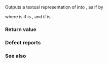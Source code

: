 {{cpp/chrono/title|operator&lt;&lt;{{petty|(std::chrono::month_day_last)}}}}
{{cpp/chrono/month_day_last/navbar}}
{{ddcl|header=chrono|since=c++20|
template&lt; class CharT, class Traits &gt;
std::basic_ostream&lt;CharT, Traits&gt;&amp;
    operator&lt;&lt;( std::basic_ostream&lt;CharT, Traits&gt;&amp; os,
                const std::chrono::month_day_last&amp; mdl );
}}

Outputs a textual representation of {{c|mdl}} into {{c|os}}, as if by

{{cc|os &lt;&lt; std::format(os.getloc(), STATICALLY_WIDEN&lt;CharT&gt;("{:L}/last"), mdl.month());}}

where {{c|STATICALLY_WIDEN&lt;CharT&gt;("{:L}/last")}} is {{c|"{:L}/last"}} if {{tt|CharT}} is {{c|char}}, and {{c|L"{:L}/last"}} if {{tt|CharT}} is {{c|wchar_t}}.

===Return value===
{{c|os}}

===Defect reports===
{{dr list begin}}
{{dr list item|paper=P2372R3|std=C++20|before=the given locale was used by default|after={{ttb|L}} is needed to use the given locale}}
{{dr list end}}

===See also===
{{dsc begin}}
{{dsc inc|cpp/utility/format/dsc format}}
{{dsc inc|cpp/chrono/dsc formatter|month_day}}
{{dsc end}}

{{langlinks|de|es|ja|ru|zh}}